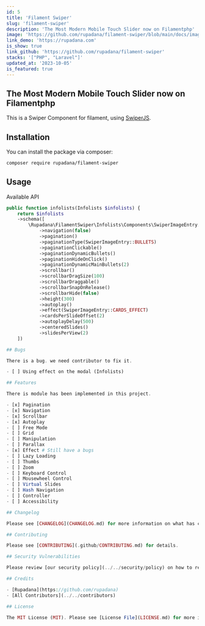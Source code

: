 ```yaml
---
id: 5
title: 'Filament Swiper'
slug: 'filament-swiper'
description: 'The Most Modern Mobile Touch Slider now on Filamentphp'
image: 'https://github.com/rupadana/filament-swiper/blob/main/docs/images/filament-swiper-image.png?raw=true'
link_demo: 'https://rupadana.com'
is_show: true
link_github: 'https://github.com/rupadana/filament-swiper'
stacks: '["PHP", "Laravel"]'
updated_at: '2023-10-05'
is_featured: true
---
```



## The Most Modern Mobile Touch Slider now on Filamentphp

This is a Swiper Component for filament, using [SwiperJS](https://swiperjs.com/).

## Installation

You can install the package via composer:

```bash
composer require rupadana/filament-swiper
```


## Usage

Available API

```php
public function infolists(Infolists $infolists) {
    return $infolists
    ->schema([
        \Rupadana\FilamentSwiper\Infolists\Components\SwiperImageEntry::make('attachment')
            ->navigation(false)
            ->pagination()
            ->paginationType(SwiperImageEntry::BULLETS)
            ->paginationClickable()
            ->paginationDynamicBullets()
            ->paginationHideOnClick()
            ->paginationDynamicMainBullets(2)
            ->scrollbar()
            ->scrollbarDragSize(100)
            ->scrollbarDraggable()
            ->scrollbarSnapOnRelease()
            ->scrollbarHide(false)
            ->height(300)
            ->autoplay()
            ->effect(SwiperImageEntry::CARDS_EFFECT)
            ->cardsPerSlideOffset(2)
            ->autoplayDelay(500)
            ->centeredSlides()
            ->slidesPerView(2)
    ])

## Bugs

There is a bug. we need contributor to fix it.

- [ ] Using effect on the modal (Infolists)

## Features

There is module has been implemented in this project.

- [x] Pagination
- [x] Navigation
- [x] Scrollbar
- [x] Autoplay
- [ ] Free Mode
- [ ] Grid
- [ ] Manipulation
- [ ] Parallax
- [x] Effect # Still have a bugs
- [ ] Lazy Loading
- [ ] Thumbs
- [ ] Zoom
- [ ] Keyboard Control
- [ ] Mousewheel Control
- [ ] Virtual Slides
- [ ] Hash Navigation
- [ ] Controller
- [ ] Accessibility

## Changelog

Please see [CHANGELOG](CHANGELOG.md) for more information on what has changed recently.

## Contributing

Please see [CONTRIBUTING](.github/CONTRIBUTING.md) for details.

## Security Vulnerabilities

Please review [our security policy](../../security/policy) on how to report security vulnerabilities.

## Credits

- [Rupadana](https://github.com/rupadana)
- [All Contributors](../../contributors)

## License

The MIT License (MIT). Please see [License File](LICENSE.md) for more information.
